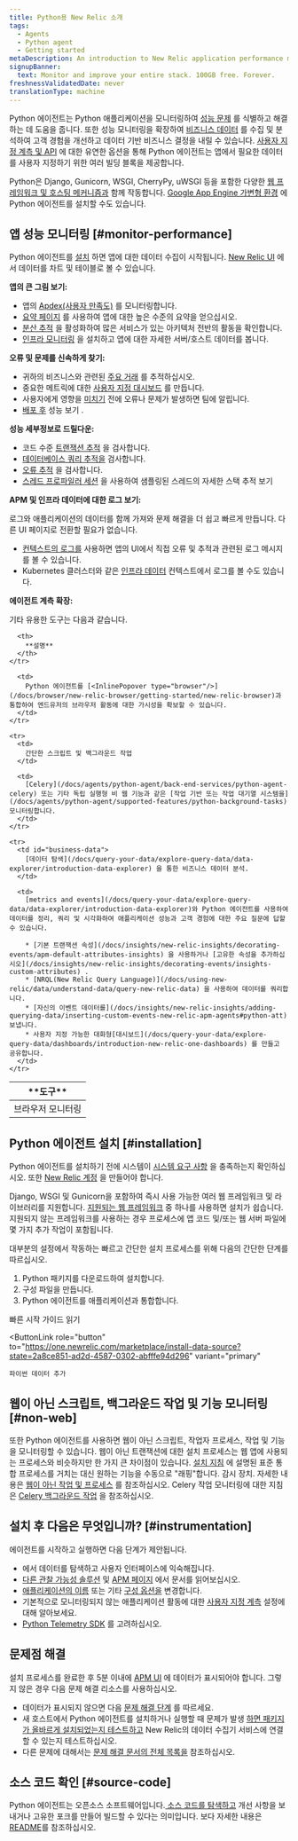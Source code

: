 ```yaml
---
title: Python용 New Relic 소개
tags:
  - Agents
  - Python agent
  - Getting started
metaDescription: An introduction to New Relic application performance monitoring (APM) for Python applications.
signupBanner:
  text: Monitor and improve your entire stack. 100GB free. Forever.
freshnessValidatedDate: never
translationType: machine
---
```


Python 에이전트는 Python 애플리케이션을 모니터링하여 [성능 문제](#monitor-performance) 를 식별하고 해결하는 데 도움을 줍니다. 또한 성능 모니터링을 확장하여 [비즈니스 데이터](#business-data) 를 수집 및 분석하여 고객 경험을 개선하고 데이터 기반 비즈니스 결정을 내릴 수 있습니다. [사용자 지정 계측 및 API](/docs/agents/python-agent/custom-instrumentation/python-custom-instrumentation) 에 대한 유연한 옵션을 통해 Python 에이전트는 앱에서 필요한 데이터를 사용자 지정하기 위한 여러 빌딩 블록을 제공합니다.

Python은 Django, Gunicorn, WSGI, CherryPy, uWSGI 등을 포함한 다양한 [웹 프레임워크 및 호스팅 메커니즘과](/docs/agents/python-agent/getting-started/instrumented-python-packages) 함께 작동합니다. [Google App Engine 가변형 환경](/docs/agents/python-agent/hosting-services/install-new-relic-python-agent-gae-flexible-environment) 에 Python 에이전트를 설치할 수도 있습니다.

## 앱 성능 모니터링 [#monitor-performance]

Python 에이전트를 [설치](#installation) 하면 앱에 대한 데이터 수집이 시작됩니다. [New Relic UI](/docs/new-relic-one/use-new-relic-one/get-started/introduction-new-relic-one) 에서 데이터를 차트 및 테이블로 볼 수 있습니다.

**앱의 큰 그림 보기:**

* 앱의 [Apdex(사용자 만족도)](/docs/apm/new-relic-apm/apdex/apdex-measuring-user-satisfaction) 를 모니터링합니다.
* [요약 페이지](/docs/apm/applications-menu/monitoring/apm-overview-page) 를 사용하여 앱에 대한 높은 수준의 요약을 얻으십시오.
* [분산 추적](/docs/apm/distributed-tracing/getting-started/introduction-distributed-tracing) 을 활성화하여 많은 서비스가 있는 아키텍처 전반의 활동을 확인합니다.
* [인프라 모니터링](/docs/infrastructure/new-relic-infrastructure/getting-started/introduction-new-relic-infrastructure) 을 설치하고 앱에 대한 자세한 서버/호스트 데이터를 봅니다.

**오류 및 문제를 신속하게 찾기:**

* 귀하의 비즈니스와 관련된 [주요 거래](/docs/apm/transactions/key-transactions/key-transactions-tracking-important-transactions-or-events) 를 추적하십시오.
* 중요한 메트릭에 대한 [사용자 지정 대시보드](/docs/dashboards/new-relic-dashboards/custom-dashboards/custom-dashboards) 를 만듭니다.
* 사용자에게 영향을 [미치기](/docs/alerts/alert-policies/understanding-alert-policies/alerting-new-relic) 전에 오류나 문제가 발생하면 팀에 알립니다.
* [배포 후](/docs/apm/applications-menu/events/deployments-page) 성능 보기 .

**성능 세부정보로 드릴다운:**

* 코드 수준 [트랜잭션 추적](/docs/apm/transactions/transaction-traces/transaction-traces) 을 검사합니다.
* [데이터베이스 쿼리 추적을](/apm/transactions/transaction-traces/troubleshoot-sql-statements) 검사합니다.
* [오류 추적](/docs/apm/applications-menu/events/view-apm-error-analytics) 을 검사합니다.
* [스레드 프로파일러 세션](/docs/apm/applications-menu/events/thread-profiler-tool) 을 사용하여 샘플링된 스레드의 자세한 스택 추적 보기

**APM 및 인프라 데이터에 대한 로그 보기:**

로그와 애플리케이션의 데이터를 함께 가져와 문제 해결을 더 쉽고 빠르게 만듭니다. 다른 UI 페이지로 전환할 필요가 없습니다.

* [컨텍스트의 로그를](/docs/logs/logs-context/configure-logs-context-python/) 사용하면 앱의 UI에서 직접 오류 및 추적과 관련된 로그 메시지를 볼 수 있습니다.
* Kubernetes 클러스터와 같은 [인프라 데이터](/docs/logs/forward-logs/forward-your-logs-using-infrastructure-agent/) 컨텍스트에서 로그를 볼 수도 있습니다.

**에이전트 계측 확장:**

기타 유용한 도구는 다음과 같습니다.

<table>
  <thead>
    <tr>
      <th style={{ width: "200px" }}>
        **도구**
      </th>

      <th>
        **설명**
      </th>
    </tr>
  </thead>

  <tbody>
    <tr>
      <td>
        브라우저 모니터링
      </td>

      <td>
        Python 에이전트를 [<InlinePopover type="browser"/>](/docs/browser/new-relic-browser/getting-started/new-relic-browser)과 통합하여 엔드유저의 브라우저 활동에 대한 가시성을 확보할 수 있습니다.
      </td>
    </tr>

    <tr>
      <td>
        간단한 스크립트 및 백그라운드 작업
      </td>

      <td>
        [Celery](/docs/agents/python-agent/back-end-services/python-agent-celery) 또는 기타 독립 실행형 비 웹 기능과 같은 [작업 기반 또는 작업 대기열 시스템을](/docs/agents/python-agent/supported-features/python-background-tasks) 모니터링합니다.
      </td>
    </tr>

    <tr>
      <td id="business-data">
        [데이터 탐색](/docs/query-your-data/explore-query-data/data-explorer/introduction-data-explorer) 을 통한 비즈니스 데이터 분석.
      </td>

      <td>
        [metrics and events](/docs/query-your-data/explore-query-data/data-explorer/introduction-data-explorer)와 Python 에이전트를 사용하여 데이터를 정리, 쿼리 및 시각화하여 애플리케이션 성능과 고객 경험에 대한 주요 질문에 답할 수 있습니다.

        * [기본 트랜잭션 속성](/docs/insights/new-relic-insights/decorating-events/apm-default-attributes-insights) 을 사용하거나 [고유한 속성을 추가하십시오](/docs/insights/new-relic-insights/decorating-events/insights-custom-attributes) .
        * [NRQL(New Relic Query Language)](/docs/using-new-relic/data/understand-data/query-new-relic-data) 을 사용하여 데이터를 쿼리합니다.
        * [자신의 이벤트 데이터를](/docs/insights/new-relic-insights/adding-querying-data/inserting-custom-events-new-relic-apm-agents#python-att) 보냅니다.
        * 사용자 지정 가능한 대화형[대시보드](/docs/query-your-data/explore-query-data/dashboards/introduction-new-relic-one-dashboards) 를 만들고 공유합니다.
      </td>
    </tr>
  </tbody>
</table>

## Python 에이전트 설치 [#installation]

Python 에이전트를 설치하기 전에 시스템이 [시스템 요구 사항](/docs/agents/python-agent/getting-started/compatibility-requirements-python-agent) 을 충족하는지 확인하십시오. 또한 [New Relic 계정](https://newrelic.com/signup) 을 만들어야 합니다.

Django, WSGI 및 Gunicorn을 포함하여 즉시 사용 가능한 여러 웹 프레임워크 및 라이브러리를 지원합니다. [지원되는 웹 프레임워크](/docs/agents/python-agent/getting-started/instrumented-python-packages) 중 하나를 사용하면 설치가 쉽습니다. 지원되지 않는 프레임워크를 사용하는 경우 프로세스에 앱 코드 및/또는 웹 서버 파일에 몇 가지 추가 작업이 포함됩니다.

대부분의 설정에서 작동하는 빠르고 간단한 설치 프로세스를 위해 다음의 간단한 단계를 따르십시오.

1. Python 패키지를 다운로드하여 설치합니다.
2. 구성 파일을 만듭니다.
3. Python 에이전트를 애플리케이션과 통합합니다.

<ButtonGroup>
  <ButtonLink
    role="button"
    to="/docs/agents/python-agent/getting-started/python-agent-quick-start"
    variant="link"
  >
    빠른 시작 가이드 읽기
  </ButtonLink>

  <ButtonLink
    role="button"
    to="https://one.newrelic.com/marketplace/install-data-source?state=2a8ce851-ad2d-4587-0302-abfffe94d296"
    variant="primary"
  >
    파이썬 데이터 추가
  </ButtonLink>
</ButtonGroup>

## 웹이 아닌 스크립트, 백그라운드 작업 및 기능 모니터링 [#non-web]

또한 Python 에이전트를 사용하면 웹이 아닌 스크립트, 작업자 프로세스, 작업 및 기능을 모니터링할 수 있습니다. 웹이 아닌 트랜잭션에 대한 설치 프로세스는 웹 앱에 사용되는 프로세스와 비슷하지만 한 가지 큰 차이점이 있습니다. [설치 지침](/docs/agents/python-agent/getting-started/python-agent-quick-start) 에 설명된 표준 통합 프로세스를 거치는 대신 원하는 기능을 수동으로 "래핑"합니다. 감시 장치. 자세한 내용은 [웹이 아닌 작업 및 프로세스](/docs/agents/python-agent/supported-features/python-background-tasks) 를 참조하십시오. Celery 작업 모니터링에 대한 지침은 [Celery 백그라운드 작업](/docs/agents/python-agent/back-end-services/python-agent-celery) 을 참조하십시오.

## 설치 후 다음은 무엇입니까? [#instrumentation]

에이전트를 시작하고 실행하면 다음 단계가 제안됩니다.

* 에서 데이터를 탐색하고 사용자 인터페이스에 익숙해집니다.
* [다른 관찰 가능성 솔루션](/docs/full-stack-observability/monitor-everything/get-started-new-relic-monitoring-tools/get-started-full-stack-observability) 및 [APM 페이지](/docs/apm) 에서 문서를 읽어보십시오.
* [애플리케이션의 이름](/docs/agents/manage-apm-agents/app-naming/rename-your-application) 또는 기타 [구성 옵션을](/docs/agents/python-agent/installation-configuration/python-agent-configuration) 변경합니다.
* 기본적으로 모니터링되지 않는 애플리케이션 활동에 대한 [사용자 지정 계측](/docs/agents/python-agent/custom-instrumentation/python-custom-instrumentation) 설정에 대해 알아보세요.
* [Python Telemetry SDK](/docs/data-ingest-apis/get-data-new-relic/new-relic-sdks/telemetry-sdks-send-custom-telemetry-data-new-relic) 를 고려하십시오.

## 문제점 해결

설치 프로세스를 완료한 후 5분 이내에 [APM UI](/docs/apm/applications-menu/monitoring/apm-overview-page) 에 데이터가 표시되어야 합니다. 그렇지 않은 경우 다음 문제 해결 리소스를 사용하십시오.

* 데이터가 표시되지 않으면 다음 [문제 해결 단계](/docs/agents/python-agent/troubleshooting/no-data-appears-python) 를 따르세요.
* 새 호스트에서 Python 에이전트를 설치하거나 실행할 때 문제가 발생 [하면 패키지가 올바르게 설치되었는지 테스트하고](/docs/agents/python-agent/installation-configuration/testing-python-agent) New Relic의 데이터 수집기 서비스에 연결할 수 있는지 테스트하십시오.
* 다른 문제에 대해서는 [문제 해결 문서의 전체 목록을](/docs/agents/python-agent/troubleshooting/) 참조하십시오.

## 소스 코드 확인 [#source-code]

Python 에이전트는 오픈소스 소프트웨어입니다.[ 소스 코드를 탐색하고](https://github.com/newrelic/newrelic-python-agent) 개선 사항을 보내거나 고유한 포크를 만들어 빌드할 수 있다는 의미입니다. 보다 자세한 내용은 [README](https://github.com/newrelic/newrelic-python-agent/blob/main/README.rst)를 참조하십시오.